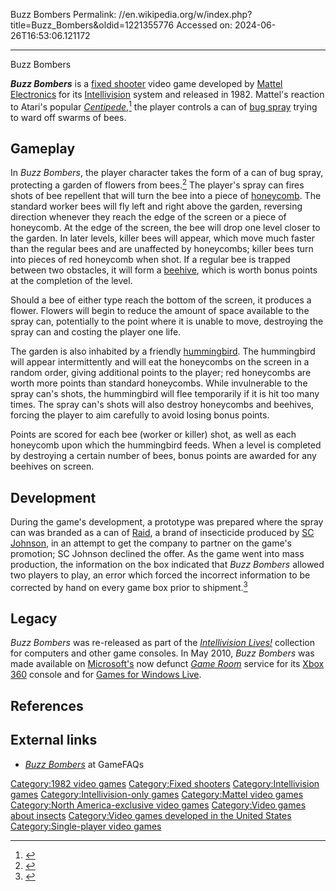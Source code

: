 Buzz Bombers
Permalink: //en.wikipedia.org/w/index.php?title=Buzz_Bombers&oldid=1221355776
Accessed on: 2024-06-26T16:53:06.121172



------
Buzz Bombers
{{short description|1982 fixed shooter video game}}
{{Infobox video game
| title = Buzz Bombers 
| image = Buzz Bombers.jpg
| caption= 
| developer = [[Mattel]]
| publisher = Mattel
| designer = Mike Breen<ref name="giantlist">{{cite web|last1=Hague|first1=James|title=The Giant List of Classic Game Programmers|url=https://dadgum.com/giantlist/}}</ref>
| engine =
| released = {{vgrelease|NA|1982}}
| genre = [[Fixed shooter]]
| modes = [[Single-player video game|Single-player]]
| platforms = [[Intellivision]]
}}

'''''Buzz Bombers''''' is a [[fixed shooter]] video game developed by [[Mattel|Mattel Electronics]] for its [[Intellivision]] system and released in 1982. Mattel's reaction to Atari's popular ''[[Centipede (video game)|Centipede]]'',<ref>{{Cite web |title=I-Mockery.com - BUZZ BOMBERS FOR THE INTELLIVISION! |url=http://www.i-mockery.com/shorts/buzz-bombers/ |access-date=2024-04-29 |website=www.i-mockery.com}}</ref> the player controls a can of [[Insect repellent|bug spray]] trying to ward off swarms of bees.

==Gameplay==
{{Unreferenced section|date=October 2019}}

In ''Buzz Bombers'', the player character takes the form of a can of bug spray, protecting a garden of flowers from bees.<ref name="BBInst">{{cite web|url=http://www.intellivisiongames.com/bluesky/games/instructions/1983/buzz.txt|title=Buzz Bombers instructions|work=IntellivisionLives.com|access-date=2010-06-25|archive-url=https://web.archive.org/web/20071112134721/http://www.intellivisiongames.com/bluesky/games/instructions/1983/buzz.txt|archive-date=2007-11-12|url-status=dead}}</ref> The player's spray can fires shots of bee repellent that will turn the bee into a piece of [[honeycomb]]. The standard worker bees will fly left and right above the garden, reversing direction whenever they reach the edge of the screen or a piece of honeycomb. At the edge of the screen, the bee will drop one level closer to the garden. In later levels, killer bees will appear, which move much faster than the regular bees and are unaffected by honeycombs; killer bees turn into pieces of red honeycomb when shot. If a regular bee is trapped between two obstacles, it will form a [[beehive]], which is worth bonus points at the completion of the level.

Should a bee of either type reach the bottom of the screen, it produces a flower. Flowers will begin to reduce the amount of space available to the spray can, potentially to the point where it is unable to move, destroying the spray can and costing the player one life.

The garden is also inhabited by a friendly [[hummingbird]]. The hummingbird will appear intermittently and will eat the honeycombs on the screen in a random order, giving additional points to the player; red honeycombs are worth more points than standard honeycombs. While invulnerable to the spray can's shots, the hummingbird will flee temporarily if it is hit too many times. The spray can's shots will also destroy honeycombs and beehives, forcing the player to aim carefully to avoid losing bonus points.

Points are scored for each bee (worker or killer) shot, as well as each honeycomb upon which the hummingbird feeds. When a level is completed by destroying a certain number of bees, bonus points are awarded for any beehives on screen.

==Development==
{{original research|section|date=October 2019}}

During the game's development, a prototype was prepared where the spray can was branded as a can of [[Raid (insecticide)|Raid]], a brand of insecticide produced by [[SC Johnson]], in an attempt to get the company to partner on the game's promotion; SC Johnson declined the offer. As the game went into mass production, the information on the box indicated that ''Buzz Bombers'' allowed two players to play, an error which forced the incorrect information to be corrected by hand on every game box prior to shipment.<ref>{{Cite web|url=http://www.blueskyrangers.com/history.blueskyrangers.com/mattelelectronics/games/buzzbombers.html|title = Buzz Bombers}}</ref>

==Legacy==
''Buzz Bombers'' was re-released as part of the ''[[Intellivision Lives!]]'' collection for computers and other game consoles. In May 2010, ''Buzz Bombers'' was made available on [[Microsoft|Microsoft's]] now defunct ''[[Game Room]]'' service for its [[Xbox 360]] console and for [[Games for Windows Live]].

==References==
{{reflist}}

==External links==
* [http://www.gamefaqs.com/intellivision/576419-buzz-bombers ''Buzz Bombers''] at GameFAQs

[[Category:1982 video games]]
[[Category:Fixed shooters]]
[[Category:Intellivision games]]
[[Category:Intellivision-only games]]
[[Category:Mattel video games]]
[[Category:North America-exclusive video games]]
[[Category:Video games about insects]]
[[Category:Video games developed in the United States]]
[[Category:Single-player video games]]